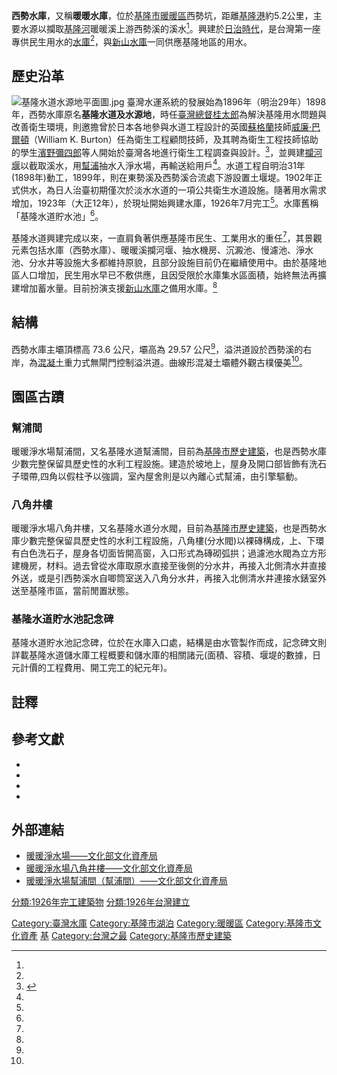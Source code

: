 {{Infobox Dam
| name               = 西勢水庫
| official_name      = 西勢水庫
| image              = 西勢水庫.jpg
| image_size         = 275px
| image_caption      = 西勢水庫大壩及溢洪道
| image_alt          = 
| location_map       = Taiwan
| location_map_width = 
| location_map_text  = 
| lat_d     = 25
| lat_m     = 05
| lat_s     = 14
| lat_NS    = N
| long_d    = 121
| long_m    = 44
| long_s    = 08
| long_EW   = E
| coordinates_type   = type:landmark
| coordinates_display= inline,title
| coordinates_ref    = 
| crosses            = [[基隆河|基隆河]][[暖暖溪|暖暖溪]]上游[[西勢溪|西勢溪]]
| status             = 使用中
| spillways          = 無控制自由溢流堰
| spillway_type      = Gated overflow, service 
| spillway_capacity  = 
|reservoir           = 西勢水庫
|country             = {{ROC}}
|locale              = [[基隆市|基隆市]][[暖暖區|暖暖區]]
|constructor = 
|owner               = [[臺灣自來水公司|臺灣自來水公司]]
|developer           = 台灣自來水公司第一區管理處
|maint               = 台灣自來水公司第一區管理處
| type               = 弧形[[混凝土|混凝土]][[重力壩|重力壩]]
|length              = {{convert|102.42|m|ft|0|abbr=off}}
|height              = {{convert|29.6|m|ft|0|abbr=off}}
|crest_width         = {{convert|6.00|m|ft|0|abbr=off}}
|volume              = 22,000 立方公尺
|crest_elevation     = {{convert|73.60|m|ft|0|abbr=off}}
|began               = 1923年
|open                = 1926年
|cost                = 不詳
|reservoir_capacity  = {{convert|560,000|m3|cuft|abbr=on}}
|active_capacity     = {{convert|436,800|m3|cuft|abbr=on}}
|reservoir_catchment = {{convert|6.5|km2|0|cuft|abbr=off}}
|reservoir_surface   = {{convert|0.09|km2|0|cuft|abbr=off}}
|reservoir_elevation = {{convert|72.08|m|ft|0|abbr=off}}
|bridge_carries      =
|bridge_width        =
|bridge_clearance    =
|bridge_traffic      =
|bridge_toll         = 
|bridge_id           =
|map_cue             =
|map_image_full      =
|map_text            =
|turbines            = 
|hydraulic_head      =
|installed_capacity  = 
|max_planned_cap     = 
|capacity_factor     = 
|average_annual_gen  = 
|net_generation      = 
|website             = 
|as_of               = 2013年6月
}}
'''西勢水庫'''，又稱'''暖暖水庫'''，位於[[基隆市|基隆市]][[暖暖區|暖暖區]]西勢坑，距離[[基隆港|基隆港]]約5.2公里，主要水源以攔取[[基隆河|基隆河]]暖暖溪上游西勢溪的溪水<ref name="台灣自來水公司第一區管理處" />。興建於[[台灣日治時期|日治時代]]，是台灣第一座專供民生用水的[[水庫|水庫]]<ref name="閱讀水庫行腳台灣"/>，與[[新山水庫|新山水庫]]一同供應基隆地區的用水。

== 歷史沿革 ==
{{Main|台灣日治時期水道設施}}
[[File:基隆水道水源地平面圖.jpg|thumb]]
臺灣水運系統的發展始為1896年（明治29年）1898年，西勢水庫原名'''基隆水道及水源地'''，時任[[臺灣總督|臺灣總督]][[桂太郎|桂太郎]]為解決基隆用水問題與改善衛生環境，則邀擔曾於日本各地參與水道工程設計的英國[[蘇格蘭|蘇格蘭]]技師[[威廉·巴爾頓|威廉·巴爾頓]]（William K. Burton）任為衛生工程顧問技師，及其聘為衛生工程技師協助的學生[[濱野彌四郎|濱野彌四郎]]等人開始於臺灣各地進行衛生工程調查與設計。<ref name="呂">{{cite book|author=呂哲奇 |title=〈飲水思源——從台灣自來水專業的創始人爸爾登（W. K. Burton）看水廠的價值與保存〉，《揭開昨日工業的面紗——工業遺址的保存與再造》 |year=2004 |publisher=[[國立科學工藝博物館|國立科學工藝博物館]] |location=高雄市三民區 |isbn=957-01-9329-8 |pages=98－107頁 }}</ref>，並興建[[攔河堰|攔河堰]]以截取溪水，用[[幫浦|幫浦]]抽水入淨水場，再輸送給用戶<ref name="閱讀水庫行腳台灣"/>。水道工程自明治31年(1898年)動工，1899年，則在東勢溪及西勢溪合流處下游設置土堰堤。1902年正式供水，為日人治臺初期僅次於淡水水道的一項公共衛生水道設施。隨著用水需求增加，1923年（大正12年），於現址開始興建水庫，1926年7月完工<ref name="經濟部水資源局" />。水庫舊稱「基隆水道貯水池」<ref name="閱讀水庫行腳台灣"/>。

基隆水道興建完成以來，一直肩負著供應基隆市民生、工業用水的重任<ref name="閱讀水庫行腳台灣"/>，其景觀元素包括水庫（西勢水庫）、暖暖溪攔河堰、抽水機房、沉澱池、慢濾池、淨水池、分水井等設施大多都維持原貌，且部分設施目前仍在繼續使用中。由於基隆地區人口增加，民生用水早已不敷供應，且因受限於水庫集水區面積，始終無法再擴建增加蓄水量。目前扮演支援[[新山水庫|新山水庫]]之備用水庫。<ref name="區公所" />

== 結構 ==
西勢水庫主壩頂標高 73.6 公尺，壩高為 29.57 公尺<ref name="台灣自來水公司第一區管理處" />，溢洪道設於西勢溪的右岸，為[[混凝土|混凝土]]重力式無閘門控制溢洪道。曲線形混凝土壩體外觀古樸優美<ref name="閱讀水庫行腳台灣"/>。


== 園區古蹟 ==
=== 幫浦間 ===
{{tw monument
|name=暖暖淨水場幫浦間
|formername=
|image=047A1670-暖暖淨水場幫浦間-阿寶-1.jpg
|imagename=
|othername=
|formalname=
|level=歷史建築
|class=產業設施
|time=1917年
|destroyed=
|date=
|material= 
|location=基隆市暖暖區水源路38號
|when=
|quantity=
|website=
|reg_url=[https://nchdb.boch.gov.tw/assets/overview/historicalBuilding/20070129000004]
}}
暖暖淨水場幫浦間，又名基隆水道幫浦間，目前為[[基隆市歷史建築|基隆市歷史建築]]，也是西勢水庫少數完整保留具歷史性的水利工程設施。建造於坡地上，屋身及開口部皆飾有洗石子環帶,四角以假柱予以強調，室內屋舍則是以內離心式幫浦，由引擎驅動。

=== 八角井樓 ===
{{tw monument
|name=暖暖淨水場八角井樓
|formername=
|image=
|imagename=
|othername=
|formalname=
|level=歷史建築
|class=產業設施
|time=1917年
|destroyed=
|date=
|material= 
|location=基隆市暖暖區水源路38號
|when=
|quantity=
|website=
|reg_url=[https://nchdb.boch.gov.tw/assets/overview/historicalBuilding/20070430000001]
}}
暖暖淨水場八角井樓，又名基隆水道分水閥，目前為[[基隆市歷史建築|基隆市歷史建築]]，也是西勢水庫少數完整保留具歷史性的水利工程設施，八角樓(分水閥)以裸磚構成，上、下環有白色洗石子，屋身各切面皆開高窗，入口形式為磚砌弧拱；過濾池水閥為立方形建機房，材料。過去曾從水庫取原水直接至後側的分水井，再接入北側清水井直接外送，或是引西勢溪水自唧筒室送入八角分水井，再接入北側清水井連接水錶室外送至基隆市區，當前閒置狀態。

=== 基隆水道貯水池記念碑 ===
基隆水道貯水池記念碑，位於在⽔庫入⼝處，結構是由⽔管製作⽽成，記念碑⽂則詳載基隆⽔道儲⽔庫⼯程概要和儲⽔庫的相關諸元(⾯積、容積、堰堤的數據，⽇元計價的⼯程費⽤、開⼯完⼯的紀元年)。

== 註釋 ==
{{reflist|refs=
<ref name="閱讀水庫行腳台灣">
{{cite book|author=張炎銘、林廷芳、高穆賓主編 |coauthors=|title=閱讀水庫行腳台灣：探訪隱身山林的灰色建築 |year=2012 |publisher=三聯科技教育基金會 |location=台北市 |isbn=978-986-84878-5-7 }}</ref>

<ref name="區公所">{{cite web |url=http://www.klnn.gov.tw/Travel/Index/6bd8b757-ca55-47de-8faf-7250a1b50176 |title=西勢水庫 |accessdate= |work=暖暖區公所 |archive-date=2020-09-25 |archive-url=https://web.archive.org/web/20200925032152/http://www.klnn.gov.tw/Travel/Index/6bd8b757-ca55-47de-8faf-7250a1b50176 |dead-url=no }}</ref>

<ref name="經濟部水資源局">{{cite web |url=https://www.wranb.gov.tw/3452/3475/26144/%E8%A5%BF%E5%8B%A2%E6%B0%B4%E5%BA%AB/ |title=西勢水庫 |date= |accessdate= |work=經濟部水利署北區水資源局 |archive-date=2021-05-09 |archive-url=https://web.archive.org/web/20210509042646/https://www.wranb.gov.tw/3452/3475/26144/%E8%A5%BF%E5%8B%A2%E6%B0%B4%E5%BA%AB/ |dead-url=no }}</ref>

<ref name="台灣自來水公司第一區管理處">{{cite web |url=https://www1.water.gov.tw/ch/09water/wat_a01_list.asp?cate_id=170 |title=西勢水庫 |work=台灣自來水公司第一區管理處 |accessdate= |archive-date=2019-01-19 |archive-url=https://web.archive.org/web/20190119121230/https://www1.water.gov.tw/ch/09water/wat_a01_list.asp?cate_id=170 |dead-url=no }}</ref>
}}

== 參考文獻 ==
* {{cite book |title=《台灣的水庫》|author=黃兆慧|publisher=遠足文化|language=zh|year=2002年}}
* {{cite book |title=《全民大講堂》第36集 |chapter=把文化景觀變資產|author=[[馬以工|馬以工]] 主講|publisher=[[中國電視公司|中國電視公司]]|language=zh|year=2008}}
* {{cite book |title=飲水思源話古蹟－暖暖攔河堰 |author=吳建民 |date=1995}}
* {{cite journal |title=台灣自來水事業之父英國人勃登 |work=能源報導 |date=1995-11 |page=31-34}}

== 外部連結 ==
{{portal bar|台灣|基隆|歷史|建築|border=no}}
{{commonscat|Pump_Room,_Nuannuan_Water_Purification_Plant}}
* [https://nchdb.boch.gov.tw/assets/advanceSearch/culturalLandscape/20070913000002 暖暖淨水場——文化部文化資產局]
* [https://nchdb.boch.gov.tw/assets/advanceSearch/historicalBuilding/20070430000001 暖暖淨水場八角井樓——文化部文化資產局] {{Wayback|url=https://nchdb.boch.gov.tw/assets/advanceSearch/historicalBuilding/20070430000001 |date=20210509042627 }}
* [https://nchdb.boch.gov.tw/assets/advanceSearch/historicalBuilding/20070129000004 暖暖淨水場幫浦間（幫浦間）——文化部文化資產局]

{{台灣水庫}}
{{基隆市古蹟}}

[[Category:臺灣水庫|Category:臺灣水庫]]
[[Category:基隆市湖泊|Category:基隆市湖泊]]
[[Category:暖暖區|Category:暖暖區]]
[[Category:基隆市文化資產|Category:基隆市文化資產]]
[[Category:台灣文化景觀|基]]
[[Category:台灣之最|Category:台灣之最]]
[[Category:基隆市歷史建築|Category:基隆市歷史建築]]
[[分類:1926年完工建築物|分類:1926年完工建築物]]
[[分類:1926年台灣建立|分類:1926年台灣建立]]